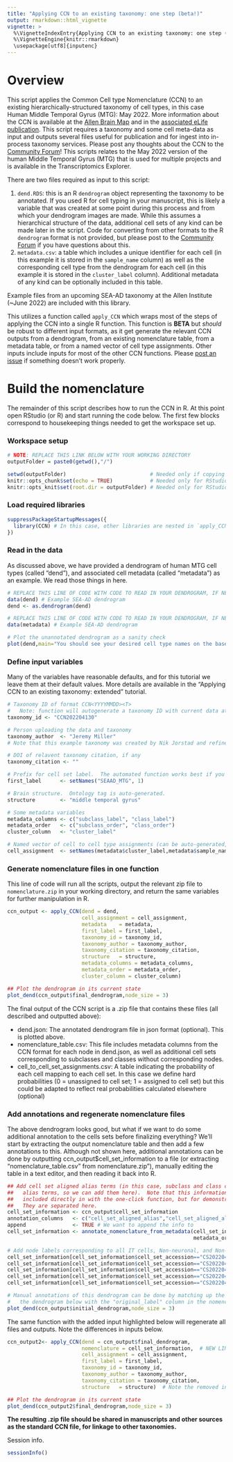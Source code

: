 ```yaml
---
title: "Applying CCN to an existing taxonomy: one step (beta!)"
output: rmarkdown::html_vignette
vignette: >
  %\VignetteIndexEntry{Applying CCN to an existing taxonomy: one step (beta!)}
  %\VignetteEngine{knitr::rmarkdown}
  \usepackage[utf8]{inputenc} 
---
```

  
# Overview
  
This script applies the Common Cell type Nomenclature (CCN) to an existing hierarchically-structured taxonomy of cell types, in this case Human Middle Temporal Gyrus (MTG): May 2022.  More information about the CCN is available at the [Allen Brain Map](https://portal.brain-map.org/explore/classes/nomenclature) and in the [associated eLife publication](https://elifesciences.org/articles/59928).  This script requires a taxonomy and some cell meta-data as input and outputs several files useful for publication and for ingest into in-process taxonomy services.  Please post any thoughts about the CCN to the [Community Forum](https://community.brain-map.org/c/cell-taxonomies/)!  This scripts relates to the May 2022 version of the human Middle Temporal Gyrus (MTG) that is used for multiple projects and is available in the Transcriptomics Explorer.
  
There are two files required as input to this script:  

1. `dend.RDS`: this is an R `dendrogram` object representing the taxonomy to be annotated.  If you used R for cell typing in your manuscript, this is likely a variable that was created at some point during this process and from which your dendrogram images are made.  While this assumes a hierarchical structure of the data, additional cell sets of any kind can be made later in the script.  Code for converting from other formats to the R `dendrogram` format is not provided, but please post to the [Community Forum](https://community.brain-map.org/c/cell-taxonomies/) if you have questions about this.  
2. `metadata.csv`: a table which includes a unique identifier for each cell (in this example it is stored in the `sample_name` column) as well as the corresponding cell type from the dendrogram for each cell (in this example it is stored in the `cluster_label` column).  Additional metadata of any kind can be optionally included in this table.  
  
Example files from an upcoming SEA-AD taxonomy at the Allen Institute (~June 2022) are included with this library.  
  
This utilizes a function called `apply_CCN` which wraps most of the steps of applying the CCN into a single R function. This function is **BETA** but *should* be robust to different input formats, as it get generate the relevant CCN outputs from a dendrogram, from an existing nomenclature table, from a metadata table, or from a named vector of cell type assignments.  Other inputs include inputs for most of the other CCN functions.  Please [post an issue](https://portal.brain-map.org/explore/classes/CCN) if something doesn't work properly.  
  
  
# Build the nomenclature

The remainder of this script describes how to run the CCN in R.  At this point open RStudio (or R) and start running the code below.  The first few blocks correspond to housekeeping things needed to get the workspace set up.
  
  
### Workspace setup
  
```r
# NOTE: REPLACE THIS LINK BELOW WITH YOUR WORKING DIRECTORY
outputFolder = paste0(getwd(),"/")

setwd(outputFolder)                           # Needed only if copying and pasting in R
knitr::opts_chunk$set(echo = TRUE)            # Needed only for RStudio
knitr::opts_knit$set(root.dir = outputFolder) # Needed only for RStudio
```
  
  
### Load required libraries  
  
```r
suppressPackageStartupMessages({
  library(CCN) # In this case, other libraries are nested in `apply_CCN`
})
```
  
  
### Read in the data

As discussed above, we have provided a dendrogram of human MTG cell types (called "dend"), and associated cell metadata (called "metadata") as an example.  We read those things in here.  

```r
# REPLACE THIS LINE OF CODE WITH CODE TO READ IN YOUR DENDROGRAM, IF NEEDED
data(dend) # Example SEA-AD dendrogram
dend <- as.dendrogram(dend)

# REPLACE THIS LINE OF CODE WITH CODE TO READ IN YOUR DENDROGRAM, IF NEEDED
data(metadata) # Example SEA-AD dendrogram

# Plot the unannotated dendrogram as a sanity check
plot(dend,main="You should see your desired cell type names on the base of this plot")
```
	
	
### Define input variables  
  
Many of the variables have reasonable defaults, and for this tutorial we leave them at their default values.  More details are available in the "Applying CCN to an existing taxonomy: extended" tutorial.  

```r
# Taxonomy ID of format CCN<YYYYMMDD><T>
#   Note: function will autogenerate a taxonomy ID with current data at T=0, which works if you only generate one taxonomy per day
taxonomy_id <- "CCN202204130"

# Person uploading the data and taxonomy
taxonomy_author  <- "Jeremy Miller"
# Note that this example taxonomy was created by Nik Jorstad and refined by Kyle Travaglini.

# DOI of relavent taxonomy citation, if any
taxonomy_citation <- ""

# Prefix for cell set label.  The automated function works best if you only have one.
first_label      <- setNames("SEAAD_MTG", 1)

# Brain structure.  Ontology tag is auto-generated.
structure        <- "middle temporal gyrus"

# Some metadata variables
metadata_columns <- c("subclass_label", "class_label")
metadata_order   <- c("subclass_order", "class_order")  
cluster_column   <- "cluster_label" 

# Named vector of cell to cell type assignments (can be auto-generated, but better to include)
cell_assignment  <- setNames(metadata$cluster_label,metadata$sample_name)
``` 	
	
	
### Generate nomenclature files in one function
  
This line of code will run all the scripts, output the relevant zip file to `nomenclature.zip` in your working directory, and return the same variables for further manipulation in R.  
  
```r
ccn_output <- apply_CCN(dend = dend,
                        cell_assignment = cell_assignment,
                        metadata    = metadata,
                        first_label = first_label,
                        taxonomy_id = taxonomy_id,
                        taxonomy_author = taxonomy_author,
                        taxonomy_citation = taxonomy_citation,
                        structure   = structure,
                        metadata_columns = metadata_columns,
                        metadata_order = metadata_order,
                        cluster_column = cluster_column)

## Plot the dendrogram in its current state 
plot_dend(ccn_output$final_dendrogram,node_size = 3)
```
  
  
The final output of the CCN script is a .zip file that contains these files (all described and outputted above):

* dend.json: The annotated dendrogram file in json format (optional).  This is plotted above.  
* nomenclature_table.csv: This file includes metadata columns from the CCN format for each node in dend.json, as well as additional cell sets corresponding to subclasses and classes without corresponding nodes.  
* cell_to_cell_set_assignments.csv: A table indicating the probability of each cell mapping to each cell set.  In this case we define hard probabilities (0 = unassigned to cell set; 1 = assigned to cell set) but this could be adapted to reflect real probabilities calculated elsewhere (optional)  
  
  
### Add annotations and regenerate nomenclature files
  
The above dendrogram looks good, but what if we want to do some additional annotation to the cells sets before finalizing everything?  We'll start by extracting the output nomenclature table and then add a few annotations to this. Although not shown here, additional annotations can be done by outputting ccn_output$cell_set_information to a file (or extracting "nomenclature_table.csv" from nomenclature.zip"), manually editing the table in a text editor, and then reading it back into R.  
  
```r
## Add cell set aligned alias terms (in this case, subclass and class calls ARE aligned
##   alias terms, so we can add them here).  Note that this information could have been 
##   included directly in with the one-click function, but for demonstration purposes
##   They are separated here.
cell_set_information <- ccn_output$cell_set_information
annotation_columns   <- c("cell_set_aligned_alias","cell_set_aligned_alias") 
append               <- TRUE # We want to append the info to 
cell_set_information <- annotate_nomenclature_from_metadata(cell_set_information, metadata, metadata_columns, 
                                                            metadata_order, annotation_columns, cluster_column, append)

# Add node labels corresponding to all IT cells, Non-neuronal, and Non-neural cells
cell_set_information[cell_set_information$cell_set_accession=="CS202204130_201","cell_set_preferred_alias"] <- "IT"
cell_set_information[cell_set_information$cell_set_accession=="CS202204130_238","cell_set_preferred_alias"] <- "Non-neuronal"
cell_set_information[cell_set_information$cell_set_accession=="CS202204130_238","cell_set_aligned_alias"]   <- "Non-neuronal"
cell_set_information[cell_set_information$cell_set_accession=="CS202204130_248","cell_set_preferred_alias"] <- "Non-neural"
cell_set_information[cell_set_information$cell_set_accession=="CS202204130_248","cell_set_aligned_alias"]   <- "Non-neural"

# Manual annotations of this dendrogram can be done by matching up the node label in 
#   the dendrogram below with the "original_label" column in the nomenclature table
plot_dend(ccn_output$initial_dendrogram,node_size = 3)
```
  
  
The same function with the added input highlighted below will regenerate all files and outputs.  Note the differences in inputs below.  
  
```r
ccn_output2<- apply_CCN(dend = ccn_output$final_dendrogram,
                        nomenclature = cell_set_information,  # NEW LINE ADDED
                        cell_assignment = cell_assignment,
                        first_label = first_label,
                        taxonomy_id = taxonomy_id,
                        taxonomy_author = taxonomy_author,
                        taxonomy_citation = taxonomy_citation,
                        structure   = structure)  # Note the removed inputs since metadata was previously added

## Plot the dendrogram in its current state 
plot_dend(ccn_output2$final_dendrogram,node_size = 3)
```
  
**The resulting .zip file should be shared in manuscripts and other sources as the standard CCN file, for linkage to other taxonomies.**  
  
  
Session info.  
  
```r
sessionInfo()
``` 
  

